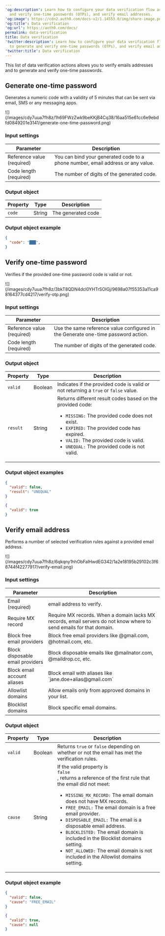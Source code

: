---
'og:description': Learn how to configure your data verification flow actions to generate
  and verify one-time passwords (OTPs), and verify email addresses.
'og:image': https://cdn2.auth0.com/docs-v2/1.14553.0/img/share-image.png
'og:title': Data verification
'og:url': https://auth0.com/docs/
permalink: data-verification
title: Data verification
'twitter:description': Learn how to configure your data verification flow actions
  to generate and verify one-time passwords (OTPs), and verify email addresses.
'twitter:title': Data verification
---
This list of data verification actions allows you to verify emails addresses and to generate and verify one-time passwords.

## Generate one-time password

Generates a numeric code with a validity of 5 minutes that can be sent via email, SMS or any messaging apps.

<Frame>![](/images/cdy7uua7fh8z/1h69FWzZwk9beKKjB4Cq38/16aa515e61cc6e9ebdfd0849201e3141/generate-one-time-password.png)</Frame>

### Input settings

<table class="table">
<thead>
<tr>
<th><b>Parameter</b></th>
<th><b>Description</b></th>
</tr>
</thead>
<tbody>
<tr>
<td>
Reference value (required)
</td>
<td>
You can bind your generated code to a phone number, email address or any value.
</td>
</tr>
<tr>
<td>
Code length (required)
</td>
<td>
The number of digits of the generated code.
</td>
</tr>
</tbody>
</table>

### Output object

<table class="table">
<thead>
<tr>
<th><b>Property</b></th>
<th><b>Type</b></th>
<th><b>Description</b></th>
</tr>
</thead>
<tbody>
<tr>
<td><code>code</code></td>
<td>String</td>
<td>The generated code</td>
</tr>
</tbody>
</table>

### Output object example

```json lines
{
  "code": "███",
}
```






## Verify one-time password

Verifies if the provided one-time password code is valid or not.

<Frame>![](/images/cdy7uua7fh8z/3bkT8QDN4dcl0YHTrSOIGj/9698a07f55353a11ca98164377cd4217/verify-otp.png)</Frame>

### Input settings

<table class="table">
<thead>
<tr>
<th><b>Parameter</b></th>
<th><b>Description</b></th>
</tr>
</thead>
<tbody>
<tr>
<td>
Reference value (required)
</td>
<td>
Use the same reference value configured in the Generate one-time password action.
          </td>
</tr>
<tr>
<td>
Code length (required)
</td>
<td>
The number of digits of the generated code.
          </td>
</tr>
</tbody>
</table>

### Output object

<table class="table">
<thead>
<tr>
<th><b>Property</b></th>
<th><b>Type</b></th>
<th><b>Description</b></th>
</tr>
</thead>
<tbody>
<tr>
<td><code>valid</code></td>
<td>Boolean</td>
<td>Indicates if the provided code is valid or not returning a <code>true</code> or <code>false</code> value.</td>
</tr>
<tr>
<td>
<code>result</code>
</td>
<td>
String
</td>
<td>
Returns different result codes based on the provided code:
            <ul>
            <li> 
            <code>MISSING:</code> 
            The provided code does not exist.
            </li>
<li> 
<code>EXPIRED:</code> The provided code has expired.
</li>
<li> 
<code>VALID:</code> The provided code is valid.
</li>
<li> 
<code>UNEQUAL:</code> The provided code is not valid.
</li>
</ul></td>
</tr>
</tbody>
</table>

### Output object examples

```json lines
{
  "valid": false,
  "result": "UNEQUAL"
}
```






```json lines
{
  "valid": true
}
```






## Verify email address

Performs a number of selected verification rules against a provided email address.

<Frame>![](/images/cdy7uua7fh8z/6qkqny1hhObFalHwdEG342/1a2e18195b29102c3f68744f42277917/verify-email.png)</Frame>

### Input settings

<table class="table">
<thead>
<tr>
<th><b>Parameter</b></th>
<th><b>Description</b></th>
</tr>
</thead>
<tbody>
<tr>
<td>
Email (required)
</td>
<td>
email address to verify.
          </td>
</tr>
<tr>
<td>
Require MX record
</td>
<td>
Require MX records. When a domain lacks MX records, email servers do not know where to send emails for that domain.
          </td>
</tr>
<tr>
<td>
Block free email providers
</td>
<td>
Block free email providers like @gmail.com, @hotmail.com, etc.
          </td>
</tr>
<tr>
<td>Block disposable email providers</td>
<td>Block disposable emails like @mailnator.com, @maildrop.cc, etc.</td>
</tr>
<tr>
<td>Block email account aliases</td>
<td>Block email with aliases like `jane.doe+alias@gmail.com`</td>
</tr>
<tr>
<td>Allowlist domains</td>
<td>Allow emails only from approved domains in your list.</td>
</tr>
<tr>
<td>Blocklist domains</td>
<td>Block specific email domains.</td>
</tr>
</tbody>
</table>

### Output object

<table class="table">
<thead>
<tr>
<th><b>Property</b></th>
<th><b>Type</b></th>
<th><b>Description</b></th>
</tr>
</thead>
<tbody>
<tr>
<td><code>valid</code></td>
<td>Boolean</td>
<td>Returns <code>true</code> or <code>false</code> depending on whether or not the email has met the verification rules.</td>
</tr>
<tr>
<td>
<code>cause</code>
</td>
<td>String</td>
<td>
If the valid property is 
<code>
false
</code>
, returns a reference of the first rule that the email did not meet:
            <ul>
            <li> 
            <code>MISSING_MX_RECORD:</code> The email domain does not have MX records.
            </li>
<li> <code>FREE_EMAIL:</code> The email domain is a free email provider.</li>
<li> <code>DISPOSABLE_EMAIL:</code> The email is a disposable email address.</li>
<li> <code>BLOCKLISTED:</code> The email domain is included in the Blocklist domains setting.</li>
<li> <code>NOT_ALLOWED:</code> The email domain is not included in the Allowlist domains setting.</li>
</ul></td>
</tr>
</tbody>
</table>

### Output object example

```json lines
{
  "valid": false,
  "cause": "FREE_EMAIL"
}
```






```json lines
{
  "valid": true,
  "cause": null
}
```



